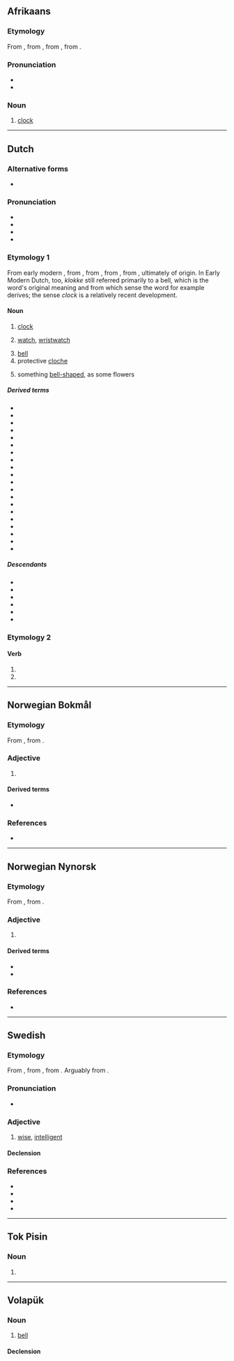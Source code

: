 {{also|клок}}
==Afrikaans==
{{wikipedia|lang=af}}

===Etymology===
From {{inh|af|nl|klok}}, from {{inh|af|dum|clocke}}, from {{inh|af|odt|*klokka}}, from {{der|af|sga|clocc}}.

===Pronunciation===
* {{IPA|af|/klɔk/}}
* {{audio|af|LL-Q14196 (afr)-Anon1314-klok.wav|Audio}}

===Noun===
{{af-noun|klokke|klokkie}}

# [[clock]]

----

==Dutch==
{{wikipedia|lang=nl}}

===Alternative forms===
* {{alter|nl|klokke||obsolete}}

===Pronunciation===
* {{IPA|nl|/klɔk/}}
* {{audio|nl|Nl-klok.ogg|audio}}
* {{hyphenation|nl|klok}}
* {{rhymes|nl|ɔk|s=1}}

===Etymology 1===
From early modern {{m|nl|klokke}}, from {{inh|nl|dum|clocke}}, from {{inh|nl|odt|*klokka}}, from {{der|nl|sga|clocc}}, from {{der|nl|cel-pro|*klokkos||bell}}, ultimately of {{onomatopoeic|nl|title=onomatopoeic}} origin. In Early Modern Dutch, too, ''klokke'' still referred primarily to a bell, which is the word's original meaning and from which sense the word {{m|nl|klokkentoren|t=bell tower}} for example derives; the sense ''clock'' is a relatively recent development.

====Noun====
{{nl-noun|f|-en|klokje}}

# [[clock]]
#: {{syn|nl|uurwerk}}
# {{lb|nl|informal}} [[watch]], [[wristwatch]]
#: {{syn|nl|horloge}}
# [[bell]]
# protective [[cloche]]
# {{lb|nl|often|diminutive}} something [[bell-shaped]], as some flowers

=====Derived terms=====
* {{l|nl|avondklok}}
* {{l|nl|grote klok}}
* {{l|nl|klokhuis}}
* {{l|nl|kerkklok}}
* {{l|nl|klokjesgentiaan}}
* {{l|nl|klokke}}
* {{l|nl|klokkenspel}}
* {{l|nl|klokkentoren}}
* {{l|nl|klokslag}}
* {{l|nl|klokwerk}}
* {{l|nl|koekoeksklok}}
* {{l|nl|lenteklokje}}
* {{l|nl|meiklokje}}
* {{l|nl|noodklok}}
* {{l|nl|paasklok}}
* {{l|nl|prikklok}}
* {{l|nl|slingerklok}}
* {{l|nl|torenklok}}
* {{l|nl|zoals het klokje thuis tikt, tikt het nergens}}
* {{l|nl|zomerklokje}}

=====Descendants=====
* {{desc|af|klok}}
* {{desc|brc|klok}}
* {{desc|gmw-jdt|klök}}
* {{desc|dcr|klok|klock}}
* {{desc|bor=1|pap|klòk|klok}}
* {{desc|fy|klok|bor=1}}

===Etymology 2===
{{nonlemma}}

====Verb====
{{head|nl|verb form}}

# {{nl-verb form of|p=1|n=sg|t=pres|m=ind|klokken}}
# {{nl-verb form of|m=imp|klokken}}

----

==Norwegian Bokmål==

===Etymology===
From {{der|nb|non|klókr}}, from {{der|nb|gml|klok}}.

===Adjective===
{{head|nb|adjective|neuter singular|klokt|definite singular and plural|kloke|comparative|klokere|indefinite superlative|klokest|definite superlative|klokeste}}

# {{l|en|wise}}

====Derived terms====
* {{l|nb|etterpåklok}}

===References===
* {{R:Dokpro|lang=nb}}

----

==Norwegian Nynorsk==

===Etymology===
From {{der|nn|non|klókr}}, from {{der|nn|gml|klok}}.

===Adjective===
{{nn-adj-1}}

# {{l|en|wise}}

====Derived terms====
* {{l|nn|etterpåklok}}
* {{l|nn|kloking}}

===References===
* {{R:Dokpro|lang=nn}}

----

==Swedish==

===Etymology===
From {{inh|sv|gmq-osw|kloker}}, from {{inh|sv|non|klókr}}, from {{der|sv|gml|klôk}}. Arguably from {{der|sv|gem-pro|*klōkaz}}.

===Pronunciation===
* {{audio|sv|Sv-klok.ogg|audio}}

===Adjective===
{{sv-adj}}

# [[wise]], [[intelligent]]

====Declension====
{{sv-adj-reg}}

===References===
* {{R:svenska.se|saol}}
* {{R:svenska.se|so}}
* {{R:svenska.se|saob}}
* {{R:runeberg.org|svetym|0409.html klok}}

----

==Tok Pisin==

===Noun===
{{head|tpi|noun}}

# {{alternative form of|tpi|kilok}}

----

==Volapük==

===Noun===
{{vo-noun}}

# [[bell]]

====Declension====
{{vo-decl-noun}}
